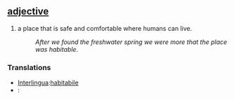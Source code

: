 == [[adjective]] ==
#a place that is safe and comfortable where humans can live.
#:''After we found the freshwater spring we were more that the place was habitable''.
=== Translations ===
*[[Interlingua]]:[[habitabile]]
*[[]]: [[]]
